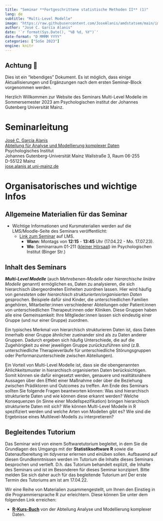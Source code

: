 ```yaml
---
title: "Seminar **Fortgeschrittene statistische Methoden II** (1)"
lang: de
subtitle: "Multi-Level Modelle"
image: "https://raw.githubusercontent.com/JoseAlanis/amdstatsem/main/images/mlm_fig.png"
author: "José C. García Alanis"
date: '`r format(Sys.Date(), "%B %d, %Y")`'
date-format: "D MMMM YYYY"
categories: ["SoSe 2023"]
engine: knitr
---
```


::: callout-note
# Achtung 🚧

Dies ist ein "lebendiges" Dokument. Es ist möglich, dass einige Aktuallisierungen und Ergänzungen nach dem ersten Seminar-Block vorgenommen werden.

:::

::: justifyni
Herzlich Willkommen zur Website des Seminars Multi-Level Modelle im Sommersemester 2023 am Psychologischen institut der Johannes Gutenberg Universität Mainz.
:::

# Seminarleitung

[José C. García Alanis](https://methoden.amd.psychologie.uni-mainz.de/jose-c-garcia-alanis/)\
[Abteilung für Analyse und Modellierung komplexer Daten](https://methoden.amd.psychologie.uni-mainz.de/)\
Psychologisches Institut\
Johannes Gutenberg-Universität Mainz Wallstraße 3, Raum 06-255\
D-55122 Mainz\
[jose.alanis at uni-mainz.de](jose.alanis@uni-mainz.de)

# Organisatorisches und wichtige Infos

## Allgemeine Materialien für das Seminar

-   Wichtige Informationen und Kursmaterialien werden auf die LMS/Moodle-Seite des Seminars veröffentlicht:
    -   [Link zum Seminar](https://lms.uni-mainz.de/moodle/course/view.php?id=94239) auf LMS.
        -   **Wann**: Montags von **12:15** - **13:45** Uhr (17.04.22 - Mo. 17.07.23).
        -   **Wo**: Seminarraum 01-211 ([kleiner Hörsaal](https://jogustine.uni-mainz.de/scripts/mgrqispi.dll?APPNAME=CampusNet&PRGNAME=ACTION&ARGUMENTS=-AKrBXm3do8z5K2wTf0xfMd9190A8Sml7RzhhAEvH8tg4abgngqC~SqtwbjDE7NDNC3vRkkWv2BFOtp7P3f5zXPJwAiHrbGGtMTG4~57XPUPli4r69ktjy47MyTBXTgmHT-ijhk11rWt7dg97spvSvz-9FdZZc6lpyzE~pwrGBXdGCsU0_)) im Psychologischen Institut (Binger Str.)

## Inhalt des Seminars

::: justify
***Multi-Level Modelle*** (auch *Mehrebenen-Modelle* oder *hierarchische liniäre Modelle* genannt) ermöglichen es, Daten zu analysieren, die sich hierarchisch übergeordneten Einheiten zuordnen lassen. Hier wird häufig von *genesteten* oder *hierarchisch strukturierten/organisierten Daten* gesprochen. Beispiele dafür sind Kinder, die unterschiedlichen Familien angehören, Mitarbeiter:innen verschiedener Abteilungen oder Patient:innen von unterschiedlichen Therapeut:innen oder Kliniken. Diese Gruppen haben alle eine Gemeinsamkeit: Ihre Mitglieder:innen lassen sich eindeutig einer Gruppe (und nur einer Gruppe) zuordnen.

Ein typisches Merkmal von hierarchisch strukturieren Daten ist, dass Daten innerhalb einer Gruppe ähnlicher zueinander sind als zu Daten anderer Gruppen. Dadurch ergeben sich häufig Unterschiede, die auf die Zugehörigkeit zu einer jeweiligen Gruppe zurückzuführen sind (z.B. unterschiedliche Therapieverläufe für unterschiedliche Störungsgruppen oder Performanzunterschiede zwischen Abteilungen).

Ein Vorteil von Multi-Level Modelle ist, dass sie die obengenannten Ählichkeitsmuster in hierarchisch organisierten Daten berücksichtigen. Somit können sie dafür eingesetzt werden, genauere und realitätsnähere Aussagen über den Effekt einer Maßnahme oder über die Beziehung zwischen Prädiktoren und Outcomes zu treffen. Am Ende des Seminars sollten Sie folgende Fragen beantworten können: Was sind hierarchisch strukturierte Daten und wie können diese erkannt werden? Welche Konsequenzen (in Sinne einer Modellspezifikation) bringen hierarchisch strukturierte Daten mit sich? Wie können Multi-Level Modelle in R spezifiziert werden und welche Arten von Modellen gibt es? Wie sind die Ergebnisse eines Multilevel-Modells zu interpretieren?
:::

## Begleitendes Tutorium

::: justify
Das Seminar wird von einem Softwaretutorium begleitet, in dem Sie die Grundlagen des Umgangs mit der **Statistiksoftware R** sowie die Datenaufbereitung im *tidyverse* erlernen und einüben sollen. Aufbauend auf diesen Grundkenntnissen werden im Tutorium die Inhalte dieses Seminars besprochen und vertieft. D.h. das Tutorium behandelt explizit, die Inhalte des Seminars und ist im Besonderen für dieses Seminar konzipiert. Bitte melden Sie sich daher auch für das begleitende Tutorium an! Der erste Termin des Tutoriums am ist am 17.04.22.

Wir eine Reihe von Materialien zusammengestellt, um Ihnen den Einstieg in die Programmiersprache R zur erleichtern. Diese können Sie unter dem folgenden Link erreichen:
:::

::: customIndent
- [**R-Kurs-Buch**](https://amd-lab.github.io/R-Kurs-Buch/) von der Abteilung Analyse und Modellierung komplexer Daten.
:::
